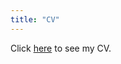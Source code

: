 ```yaml
---
title: "CV"
---
```


Click [here](https://dl.dropboxusercontent.com/u/36231846/cv/CV_Jan2015.pdf) to see my CV.

<object data="https://dl.dropboxusercontent.com/u/36231846/cv/CV_Jan2015.pdf" type="application/pdf" width="100%" height="500">
</object>